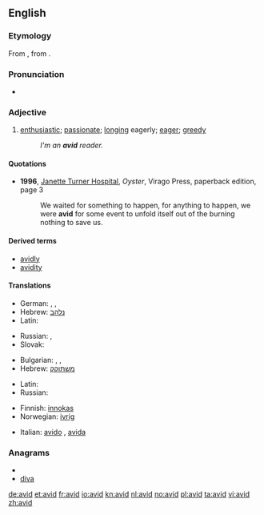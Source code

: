 ==English==

===Etymology===
From {{etyl|la|en}} {{term|avidus||eager, desirous; greedy|lang=la}}, from {{term|aveo|aveō|wish, desire, long for, crave|lang=la}}.

===Pronunciation===
* {{IPA|/ævɪd/|/ævəd/|lang=en}}

===Adjective===
{{en-adj}}

# [[enthusiastic]]; [[passionate]]; [[long]]ing eagerly; [[eager]]; [[greedy]]
#: ''I'm an '''avid''' reader.''

====Quotations====
* '''1996''', [[w:Janette Turner Hospital|Janette Turner Hospital]], ''Oyster'', Virago Press, paperback edition, page 3
*: We waited for something to happen, for anything to happen, we were '''avid''' for some event to unfold itself out of the burning nothing to save us.

====Derived terms====
* [[avidly]]
* [[avidity]]

====Translations====
{{trans-top|enthusiastic; passionate}}
* German: {{t-|de|passioniert}},  {{t+|de|begeistert}},  {{t+|de|eifrig}}
* Hebrew: [[נלהב]]
* Latin: {{t+|la|avidus}}
{{trans-mid}}
* Russian: {{t|ru|заядлый}}, {{t|ru|страстный}}
* Slovak: {{t-|sk|nadšený|m}}
{{trans-bottom}}

{{trans-top|longing eagerly; eager; greedy}}
* Bulgarian: {{t+|bg|алчен}},  {{t+|bg|лаком}},  {{t|bg|ненаситен}}
* Hebrew: [[משתוקק]]
{{trans-mid}}
* Latin: {{t+|la|avidus}}
* Russian: {{t+|ru|алчный}}
{{trans-bottom}}

{{checktrans-top}}
* Finnish: [[innokas]]
* Norwegian: [[ivrig]]
{{checktrans-mid}}
* Italian: [[avido]] {{m}}, [[avida]] {{f}}
{{checktrans-bottom}}

===Anagrams===
* {{alphagram|adiv}}
* [[diva#English|diva]]

[[de:avid]]
[[et:avid]]
[[fr:avid]]
[[io:avid]]
[[kn:avid]]
[[nl:avid]]
[[no:avid]]
[[pl:avid]]
[[ta:avid]]
[[vi:avid]]
[[zh:avid]]